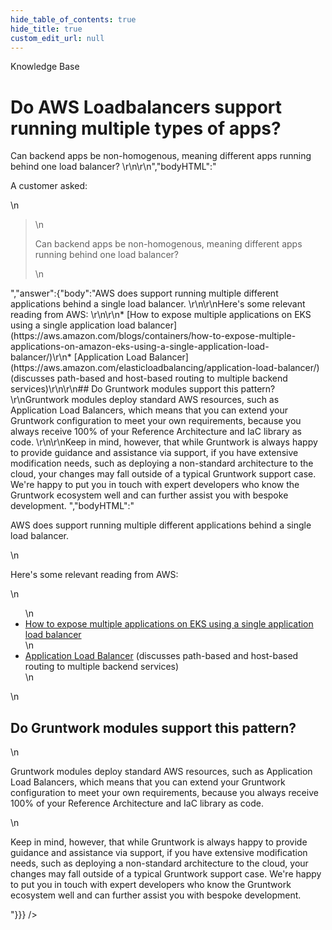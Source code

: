 ```yaml
---
hide_table_of_contents: true
hide_title: true
custom_edit_url: null
---
```



<CenterLayout>
<span className="searchCategory">Knowledge Base</span>
<h1>Do AWS Loadbalancers support running multiple types of apps?</h1>
<GitHub discussion={{"id":"D_kwDOF8slf84APE4k","number":306,"author":{"login":"zackproser"},"title":"Do AWS Loadbalancers support running multiple types of apps?","body":"A customer asked: \r\n> Can backend apps be non-homogenous, meaning different apps running behind one load balancer? \r\n\r\n","bodyHTML":"<p dir=\"auto\">A customer asked:</p>\n<blockquote>\n<p dir=\"auto\">Can backend apps be non-homogenous, meaning different apps running behind one load balancer?</p>\n</blockquote>","answer":{"body":"AWS  does support running multiple different applications behind a single load balancer. \r\n\r\nHere's some relevant reading from AWS: \r\n\r\n* [How to expose multiple applications on EKS using a single application load balancer](https://aws.amazon.com/blogs/containers/how-to-expose-multiple-applications-on-amazon-eks-using-a-single-application-load-balancer/)\r\n* [Application Load Balancer](https://aws.amazon.com/elasticloadbalancing/application-load-balancer/) (discusses path-based and host-based routing to multiple backend services)\r\n\r\n## Do Gruntwork modules support this pattern? \r\nGruntwork modules deploy standard AWS resources, such as Application Load Balancers, which means that you can extend your Gruntwork configuration to meet your own requirements, because you always receive 100% of your Reference Architecture and IaC library as code. \r\n\r\nKeep in mind, however, that while Gruntwork is always happy to provide guidance and assistance via support, if you have extensive modification needs, such as deploying a non-standard architecture to the cloud, your changes may fall outside of a typical Gruntwork support case. We're happy to put you in touch with expert developers who know the Gruntwork ecosystem well and can further assist you with bespoke development. ","bodyHTML":"<p dir=\"auto\">AWS  does support running multiple different applications behind a single load balancer.</p>\n<p dir=\"auto\">Here's some relevant reading from AWS:</p>\n<ul dir=\"auto\">\n<li><a href=\"https://aws.amazon.com/blogs/containers/how-to-expose-multiple-applications-on-amazon-eks-using-a-single-application-load-balancer/\" rel=\"nofollow\">How to expose multiple applications on EKS using a single application load balancer</a></li>\n<li><a href=\"https://aws.amazon.com/elasticloadbalancing/application-load-balancer/\" rel=\"nofollow\">Application Load Balancer</a> (discusses path-based and host-based routing to multiple backend services)</li>\n</ul>\n<h2 dir=\"auto\">Do Gruntwork modules support this pattern?</h2>\n<p dir=\"auto\">Gruntwork modules deploy standard AWS resources, such as Application Load Balancers, which means that you can extend your Gruntwork configuration to meet your own requirements, because you always receive 100% of your Reference Architecture and IaC library as code.</p>\n<p dir=\"auto\">Keep in mind, however, that while Gruntwork is always happy to provide guidance and assistance via support, if you have extensive modification needs, such as deploying a non-standard architecture to the cloud, your changes may fall outside of a typical Gruntwork support case. We're happy to put you in touch with expert developers who know the Gruntwork ecosystem well and can further assist you with bespoke development.</p>"}}} />

</CenterLayout>
  

<!-- ##DOCS-SOURCER-START
{
  "sourcePlugin": "github-discussions",
  "hash": "4d243e0c75d5732e5b691164a1afc071"
}
##DOCS-SOURCER-END -->
